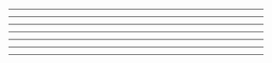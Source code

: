 


<Head>
  <title>React Native Cryptocurrency</title>
</Head>

<Cover />

---

<Intro />

---
<div style={{fontSize: 28}}>
<CodeSurfer
  title="Road Map"
  code={require('!raw-loader!./roadMap.txt')}
  showNumbers={false}
  dark={true}
  lang="txt"
  steps={[
    { range: [1, 1] },
    { range: [2, 2] },
    { range: [3, 3] },
    { range: [4, 4] },
    { range: [5, 5] },
  ]}
/>
</div>

---
<div style={{fontSize: 28}}>
<CodeSurfer
  title="Development Path - Setup"
  code={require('!raw-loader!./install.sh')}
  showNumbers={false}
  dark={true}
  lang="bash"
  steps={[
    { range: [1, 1], notes: 'Install create-react-native-app (CRNA)'},
    { range: [1, 1], notes: 'CRNA is a powerful CLI to build React Native Apps'},
    { range: [1, 1], notes: 'It is a shortcut to avoid few hours of setup'},
    { range: [3, 3], notes: 'Run it!'},
    { range: [5, 5], notes: 'Navigate into folder'},
    { range: [7, 7], notes: 'Start \\o/'},
  ]}
/>
</div>

---
<div style={{fontSize: 28}}>
<CodeSurfer
  title="Development Path - The App.js"
  code={require('!raw-loader!./App.js')}
  showNumbers={false}
  dark={true}
  lang="javascript"
  steps={[
    { range: [1, 1], notes: 'React import, using es6/es7 syntax'},
    { range: [2, 2], notes: 'React Native components import'},
    { range: [4, 4], notes: 'Default React Class'},
    { range: [5, 11], notes: 'render() method'},
    { range: [5, 11], notes: 'Evenery React Class has a render() method'},
    { range: [14, 21], notes: 'CSS styling'},
    { range: [14, 21], notes: 'Yep, keep it at the same file. That\'s why it is called React Component'},
  ]}
/>
</div>

---
<div style={{fontSize: 28}}>
<CodeSurfer
  title="Development Path - Splash Screen"
  code={require('!raw-loader!./app.json.js')}
  showNumbers={false}
  dark={true}
  lang="javascript"
  steps={[
    { range: [15, 15], notes: 'To setup a splash screen, just add a file named splash.png to assets folder'},
  ]}
/>
</div>

---

<HandsOn />

---

<Thanks />
